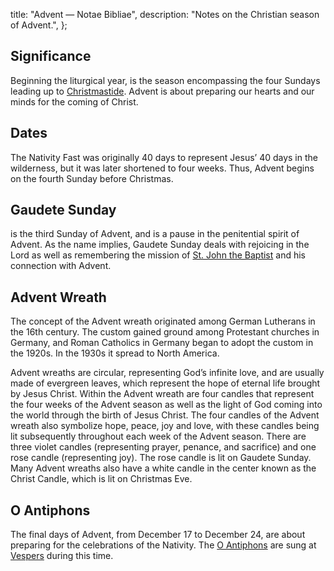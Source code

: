   title: "Advent — Notae Bibliae",
  description: "Notes on the Christian season of Advent.",
};

<Initial text="Advent" />

## Significance

Beginning the liturgical year, <Definition lang="latin" anchor="adventus" text="Advent" /> is the season encompassing the four Sundays leading up to [Christmastide](/liturgy/seasons/christmastide). Advent is about preparing our hearts and our minds for the coming of Christ.

## Dates

The Nativity Fast was originally 40 days to represent Jesus’ 40 days in the wilderness, but it was later shortened to four weeks. Thus, Advent begins on the fourth Sunday before Christmas.

## Gaudete Sunday

<Definition lang="latin" anchor="gaudete" text="Gaudete Sunday" /> is the third Sunday of Advent, and is a pause in the penitential spirit of Advent. As the name implies, Gaudete Sunday deals with rejoicing in the Lord as well as remembering the mission of [St. John the Baptist](/people/saints/biblical/john-the-baptist) and his connection with Advent.

## Advent Wreath

The concept of the Advent wreath originated among German Lutherans in the 16th century. The custom gained ground among Protestant churches in Germany, and Roman Catholics in Germany began to adopt the custom in the 1920s. In the 1930s it spread to North America.

Advent wreaths are circular, representing God’s infinite love, and are usually made of evergreen leaves, which represent the hope of eternal life brought by Jesus Christ. Within the Advent wreath are four candles that represent the four weeks of the Advent season as well as the light of God coming into the world through the birth of Jesus Christ. The four candles of the Advent wreath also symbolize hope, peace, joy and love, with these candles being lit subsequently throughout each week of the Advent season. There are three violet candles (representing prayer, penance, and sacrifice) and one rose candle (representing joy). The rose candle is lit on Gaudete Sunday. Many Advent wreaths also have a white candle in the center known as the Christ Candle, which is lit on Christmas Eve.

## O Antiphons

The final days of Advent, from December 17 to December 24, are about preparing for the celebrations of the Nativity. The [O Antiphons](/glossary/liturgical-terms#o-antiphons) are sung at [Vespers](/liturgy/rites/liturgy-of-the-hours-benedictine-rite#vespers) during this time.
